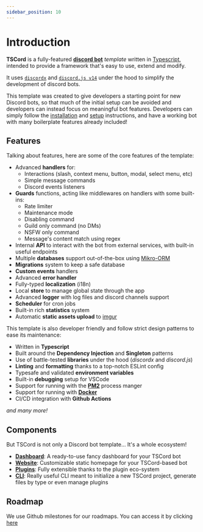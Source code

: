 ```yaml
---
sidebar_position: 10
---
```


# Introduction

**TSCord** is a fully-featured **[discord bot](https://discord.com/developers/docs/intro#bots-and-apps)** *template* written in [Typescript](https://www.typescriptlang.org/), intended to provide a framework that's easy to use, extend and modify.

It uses [`discordx`](https://github.com/discordx-ts/discordx) and [`discord.js v14`](https://github.com/discordjs/discord.js) under the hood to simplify the development of discord bots.

This template was created to give developers a starting point for new Discord bots, so that much of the initial setup can be avoided and developers can instead focus on meaningful bot features. Developers can simply follow the [installation](https://tscord.discbot.app/docs/bot/get-started/installation) and [setup](https://tscord.discbot.app/docs/bot/get-started/configuration) instructions, and have a working bot with many boilerplate features already included!        

## Features

Talking about features, here are some of the core features of the template:

- Advanced **handlers** for:
    - Interactions (slash, context menu, button, modal, select menu, etc)
    - Simple message commands
    - Discord events listeners
- **Guards** functions, acting like middlewares on handlers with some built-ins:
    - Rate limiter
    - Maintenance mode
    - Disabling command
    - Guild only command (no DMs)
    - NSFW only command
    - Message's content match using regex
- Internal **API** to interact with the bot from external services, with built-in useful endpoints
- Multiple **databases** support out-of-the-box using [Mikro-ORM](https://mikro-orm.io/)
- **Migrations** system to keep a safe database
- **Custom events** handlers
- Advanced **error handler**
- Fully-typed **localization** (i18n)
- Local **store** to manage global state through the app
- Advanced **logger** with log files and discord channels support
- **Scheduler** for cron jobs
- Built-in rich **statistics** system
- Automatic **static assets upload** to [imgur](https://imgur.com/)

This template is also developer friendly and follow strict design patterns to ease its maintenance:
- Written in **Typescript**
- Built around the **Dependency Injection** and **Singleton** patterns
- Use of battle-tested **libraries** under the hood (*discordx* and *discord.js*)
- **Linting** and **formatting** thanks to a top-notch ESLint config
- Typesafe and validated **environment variables**
- Built-in **debugging** setup for VSCode
- Support for running with the **[PM2](https://pm2.keymetrics.io/)** process manger
- Support for running with **[Docker](https://www.docker.com/)**
- CI/CD integration with **Github Actions**

*and many more!*

## Components

But TSCord is not only a Discord bot template... It's a whole ecosystem!

- **[Dashboard](/docs/dashboard)**: A ready-to-use fancy dashboard for your TSCord bot
- **[Website](/docs/website)**: Customizable static homepage for your TSCord-based bot
- **[Plugins](/docs/plugins)**: Fully extensible thanks to the plugin eco-system
- **[CLI](/docs/cli)**: Really useful CLI meant to initialize a new TSCord project, generate files by type or even manage plugins

## Roadmap

We use Github milestones for our roadmaps. You can access it by clicking [here](https://github.com/barthofu/tscord-template/milestones?direction=asc&sort=title&state=open)
